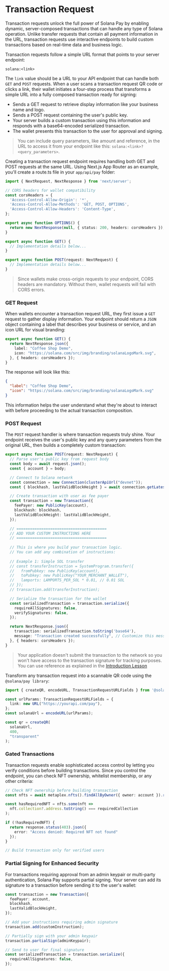 
# Transaction Request

Transaction requests unlock the full power of Solana Pay by enabling dynamic, server-composed transactions that can handle any type of Solana operation. Unlike transfer requests that contain all payment information in the URL, transaction requests use interactive endpoints to build custom transactions based on real-time data and business logic.

<ArticleSection name="Core Functionalities" id="core-functionalities" level="h2" />

Transaction requests follow a simple URL format that points to your server endpoint:

```
solana:<link>
```

The `link` value should be a URL to your API endpoint that can handle both `GET` and `POST` requests. When a user scans a transaction request QR code or clicks a link, their wallet initiates a four-step process that transforms a simple URL into a fully composed transaction ready for signing:
- Sends a GET request to retrieve display information like your business name and logo.
- Sends a POST request containing the user's public key. 
- Your server builds a custom transaction using this information and responds with a base64-encoded serialized transaction. 
- The wallet presents this transaction to the user for approval and signing.

> You can include query parameters, like amount and reference, in the URL to access it from your endpoint like this: `solana:<link>?<query_parameters>`.

<ArticleSection name="The API Endpoint" id="the-api-endpoint" level="h2" />

Creating a transaction request endpoint requires handling both GET and POST requests at the same URL. Using Next.js App Router as an example, you'll create a route.ts file in your `app/api/pay` folder:

```ts
import { NextRequest, NextResponse } from 'next/server';

// CORS headers for wallet compatibility
const corsHeaders = {
  'Access-Control-Allow-Origin': '*',
  'Access-Control-Allow-Methods': 'GET, POST, OPTIONS',
  'Access-Control-Allow-Headers': 'Content-Type',
};

export async function OPTIONS() {
  return new NextResponse(null, { status: 200, headers: corsHeaders });
}

export async function GET() {
  // Implementation details below...
}

export async function POST(request: NextRequest) {
  // Implementation details below...
}
```

> Since wallets make cross-origin requests to your endpoint, CORS headers are mandatory. Without them, wallet requests will fail with CORS errors.

### GET Request

When wallets encounter a transaction request URL, they first issue a `GET` request to gather display information. Your endpoint should return a `JSON` object containing a label that describes your business or service, and an icon URL for visual branding:

```ts
export async function GET() {
  return NextResponse.json({
    label: "Coffee Shop Demo",
    icon: "https://solana.com/src/img/branding/solanaLogoMark.svg",
  }, { headers: corsHeaders });
}
```

The response will look like this:

```json
{
  "label": "Coffee Shop Demo",
  "icon": "https://solana.com/src/img/branding/solanaLogoMark.svg"
}
```

This information helps the user understand what they're about to interact with before proceeding to the actual transaction composition.

### POST Request

The `POST` request handler is where transaction requests truly shine. Your endpoint receives the user's public key and any query parameters from the original URL, then builds a completely custom transaction:

```ts
export async function POST(request: NextRequest) {
  // Parse user's public key from request body
  const body = await request.json();
  const { account } = body;

  // Connect to Solana network
  const connection = new Connection(clusterApiUrl("devnet"));
  const { blockhash, lastValidBlockHeight } = await connection.getLatestBlockhash();

  // Create transaction with user as fee payer
  const transaction = new Transaction({
    feePayer: new PublicKey(account),
    blockhash: blockhash,
    lastValidBlockHeight: lastValidBlockHeight,
  });

  // ========================================
  // ADD YOUR CUSTOM INSTRUCTIONS HERE
  // ========================================
  
  // This is where you build your transaction logic.
  // You can add any combination of instructions:
  
  // Example 1: Simple SOL transfer
  // const transferInstruction = SystemProgram.transfer({
  //   fromPubkey: new PublicKey(account),
  //   toPubkey: new PublicKey("YOUR_MERCHANT_WALLET"),
  //   lamports: LAMPORTS_PER_SOL * 0.01, // 0.01 SOL
  // });
  // transaction.add(transferInstruction);

  // Serialize the transaction for the wallet
  const serializedTransaction = transaction.serialize({
    requireAllSignatures: false,
    verifySignatures: false,
  });

  return NextResponse.json({
    transaction: serializedTransaction.toString('base64'),
    message: "Transaction created successfully", // Customize this message
  }, { headers: corsHeaders });
}
```

> Your application doesn't submit the transaction to the network so you won't have access to the transaction signature for tracking purposes. You can use reference as explained in the [Introduction Lesson](/en/courses/solana-pay/introduction#reference)

<ArticleSection name="QR Code Generation" id="qr-code-generation" level="h2" />

Transform any transaction request into a scannable QR code using the` @solana/pay library`:

```ts
import { createQR, encodeURL, TransactionRequestURLFields } from '@solana/pay'; 

const urlParams: TransactionRequestURLFields = {
  link: new URL("https://yourapi.com/pay"),
};
const solanaUrl = encodeURL(urlParams);

const qr = createQR(
  solanaUrl,
  400,
  "transparent"
);
```

<ArticleSection name="Advanced Features" id="advanced-features" level="h2" />

### Gated Transactions

Transaction requests enable sophisticated access control by letting you verify conditions before building transactions. Since you control the endpoint, you can check NFT ownership, whitelist membership, or any other criteria:

```ts
// Check NFT ownership before building transaction
const nfts = await metaplex.nfts().findAllByOwner({ owner: account }).run(); 

const hasRequiredNFT = nfts.some(nft => 
  nft.collection?.address.toString() === requiredCollection
);

if (!hasRequiredNFT) {
  return response.status(403).json({ 
    error: "Access denied: Required NFT not found" 
  });
}

// Build transaction only for verified users
```

### Partial Signing for Enhanced Security

For transactions requiring approval from an admin keypair or multi-party authentication, Solana Pay supports partial signing. Your server can add its signature to a transaction before sending it to the user's wallet:

```ts
const transaction = new Transaction({
  feePayer: account,
  blockhash,
  lastValidBlockHeight,
});

// Add your instructions requiring admin signature
transaction.add(customInstruction);

// Partially sign with your admin keypair
transaction.partialSign(adminKeypair);

// Send to user for final signature
const serializedTransaction = transaction.serialize({
  requireAllSignatures: false,
});
```